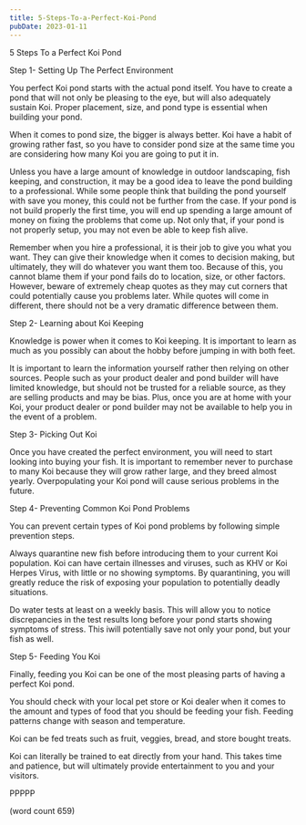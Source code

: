```yaml
---
title: 5-Steps-To-a-Perfect-Koi-Pond
pubDate: 2023-01-11
---
```


5 Steps To a Perfect Koi Pond

Step 1- Setting Up The Perfect Environment

You perfect Koi pond starts with the actual pond itself. You have to create a pond that will not only be pleasing to the eye, but will also adequately sustain Koi. Proper placement, size, and pond type is essential when building your pond.

When it comes to pond size, the bigger is always better. Koi have a habit of growing rather fast, so you have to consider pond size at the same time you are considering how many Koi you are going to put it in.  

Unless you have a large amount of knowledge in outdoor landscaping, fish keeping, and construction, it may be a good idea to leave the pond building to a professional. While some people think that building the pond yourself with save you money, this could not be further from the case. If your pond is not build properly the first time, you will end up spending a large amount of money on fixing the problems that come up. Not only that, if your pond is not properly setup, you may not even be able to keep fish alive. 

Remember when you hire a professional, it is their job to give you what you want. They can give their knowledge when it comes to decision making, but ultimately, they will do whatever you want them too. Because of this, you cannot blame them if your pond fails do to location, size, or other factors. However, beware of extremely cheap quotes as they may cut corners that could potentially cause you problems later. While quotes will come in different, there should not be a very dramatic difference between them.

Step 2- Learning about Koi Keeping

Knowledge is power when it comes to Koi keeping. It is important to learn as much as you possibly can about the hobby before jumping in with both feet. 

It is important to learn the information yourself rather then relying on other sources. People such as your product dealer and pond builder will have limited knowledge, but should not be trusted for a reliable source, as they are selling products and may be bias. Plus, once you are at home with your Koi, your product dealer or pond builder may not be available to help you in the event of a problem.

Step 3- Picking Out Koi

Once you have created the perfect environment, you will need to start looking into buying your fish. It is important to remember never to purchase to many Koi because they will grow rather large, and they breed almost yearly. Overpopulating your Koi pond will cause serious problems in the future.

Step 4- Preventing Common Koi Pond Problems

You can prevent certain types of Koi pond problems by following simple prevention steps.

Always quarantine new fish before introducing them to your current Koi population. Koi can have certain illnesses and viruses, such as KHV or Koi Herpes Virus, with little or no showing symptoms. By quarantining, you will greatly reduce the risk of exposing your population to potentially deadly situations.

Do water tests at least on a weekly basis. This will allow you to notice discrepancies in the test results long before your pond starts showing symptoms of stress. This iwill potentially save not only your pond, but your fish as well.

Step 5- Feeding You Koi

Finally, feeding you Koi can be one of the most pleasing parts of having a perfect Koi pond. 

You should check with your local pet store or Koi dealer when it comes to the amount and types of food that you should be feeding your fish. Feeding patterns change with season and temperature. 

Koi can be fed treats such as fruit, veggies, bread, and store bought treats.

Koi can literally be trained to eat directly from your hand. This takes time and patience, but will ultimately provide entertainment to you and your visitors.

PPPPP

(word count 659)